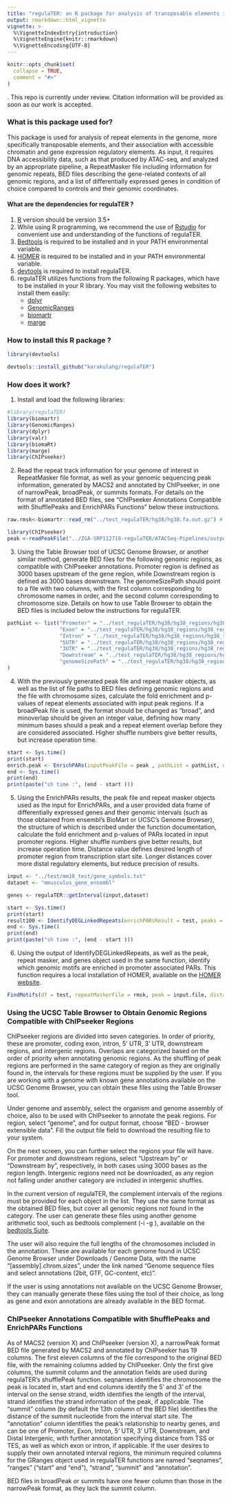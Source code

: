 ```yaml
---
title: "regulaTER: an R package for analysis of transposable elements in accessible regions"
output: rmarkdown::html_vignette
vignette: >
  %\VignetteIndexEntry{introduction}
  %\VignetteEngine{knitr::rmarkdown}
  %\VignetteEncoding{UTF-8}
---
```


```r
knitr::opts_chunk$set(
  collapse = TRUE,
  comment = "#>"
)
```
.
This repo is currently under review. Citation information will be provided as soon as our work is accepted.

### What is this package used for? 
This package is used for analysis of repeat elements in the genome, more specifically transposable elements, and their association with accessible chromatin and gene expression regulatory elements. As input, it requires DNA accessibility data, such as that produced by ATAC-seq, and analyzed by an appropriate pipeline, a RepeatMasker file including information for genomic repeats, BED files describing the gene-related contexts of all genomic regions, and a list of differentially expressed genes in condition of choice compared to controls and their genomic coordinates.


#### What are the dependencies for regulaTER ?
1. [R](https://www.r-project.org/) version should be version 3.5+
2. While using R programming, we recommend the use of [Rstudio](https://www.rstudio.com/products/rstudio/download/) for convenient use and understanding of the functions of regulaTER.
3. [Bedtools](https://bedtools.readthedocs.io/en/latest/content/installation.html) is required to be installed and in your PATH environmental variable.
4. [HOMER](http://homer.ucsd.edu/homer/introduction/install.html) is required to be installed and in your PATH environmental variable.
5. [devtools](https://cran.r-project.org/web/packages/devtools/readme/README.html) is required to install regulaTER.
6. regulaTER utilizes functions from the following R packages, which have to be installed in your R library. You may visit the following websites to install them easily: 
    - [dplyr](https://dplyr.tidyverse.org/)
    - [GenomicRanges](https://bioconductor.org/packages/release/bioc/html/GenomicRanges.html)
    - [biomartr](https://cran.r-project.org/web/packages/biomartr/readme/README.html)
    - [marge](https://robertamezquita.github.io/marge/index.html)


### How to install this R package ?

```r
library(devtools)

devtools::install_github("karakulahg/regulaTER")

```

### How does it work?

1. Install and load the following libraries:
```r
#library(regulaTER)
library(biomartr)
library(GenomicRanges)
library(dplyr)
library(valr)
library(biomaRt)
library(marge)
library(ChIPseeker)

```

2. Read the repeat track information for your genome of interest in RepeatMasker file format, as well as your genomic sequencing peak information, generated by MACS2 and annotated by ChIPseeker, in one of narrowPeak, broadPeak, or summits formats. For details on the format of annotated BED files, see "ChIPseeker Annotations Compatible with ShufflePeaks and EnrichPARs Functions" below these instructions.

```r
raw.rmsk<-biomartr::read_rm("../test_regulaTER/hg38/hg38.fa.out.gz") # repeat annotation

library(ChIPseeker)
peak <-readPeakFile("../ZGA-SRP112718-regulaTER/ATACSeq-Pipelines/outputs/AnnotatedNarrowPeaks/Annotated_FinalPeakListSRX3013845_SRX3013846_Human_2-cell.narrowPeak.filt.gz.tsv")

```

3. Using the Table Browser tool of UCSC Genome Browser, or another similar method, generate BED files for the following genomic regions, as compatible with ChIPseeker annotations. Promoter region is defined as 3000 bases upstream of the gene region, while Downstream region is defined as 3000 bases downstream. The genomeSizePath should point to a file with two columns, with the first column corresponding to chromosome names in order, and the second column corresponding to chromosome size. Details on how to use Table Browser to obtain the BED files is included below the instructions for regulaTER.

```r
pathList <- list("Promoter" = "../test_regulaTER/hg38/hg38_regions/hg38_regions/hg38_promoter.bed",
                 "Exon" = "../test_regulaTER/hg38/hg38_regions/hg38_regions/hg38_exons.bed",
                 "Intron" = "../test_regulaTER/hg38/hg38_regions/hg38_regions/hg38_introns.bed",
                 "5UTR" = "../test_regulaTER/hg38/hg38_regions/hg38_regions/hg38_5prime.bed",
                 "3UTR" = "../test_regulaTER/hg38/hg38_regions/hg38_regions/hg38_3prime.bed",
                 "Downstream" = "../test_regulaTER/hg38/hg38_regions/hg38_regions/hg38_downstream.bed",
                 "genomeSizePath" = "../test_regulaTER/hg38/hg38_regions/hg38_regions/hg38.chrom.sizes"
)


```
4. With the previously generated peak file and repeat masker objects, as well as the list of file paths to BED files defining genomic regions and the file with chromosome sizes, calculate the fold enrichment and p-values of repeat elements associated with input peak regions. If a broadPeak file is used, the format should be changed as "broad", and minoverlap should be given an integer value, defining how many minimum bases should a peak and a repeat element overlap before they are considered associated. Higher shuffle numbers give better results, but increase operation time.

```r
start <- Sys.time()
print(start)
enrich.peak <- EnrichPARs(inputPeakFile = peak , pathList = pathList, numberOfShuffle = 5, repeatMaskerFile = raw.rmsk, format="narrow", minoverlap=0L, outdir="/home/nazmiye/ibg/ZGA-SRP112718-regulaTER/ATACSeq-Pipelines/outputs/regulaTER-Results/")
end <- Sys.time()
print(end)
print(paste("sh time :", (end - start )))
```

5. Using the EnrichPARs results, the peak file and repeat masker objects used as the input for EnrichPARs, and a user provided data frame of differentially expressed genes and their genomic intervals (such as those obtained from ensembl's BioMart or UCSC's Genome Browser), the structure of which is described under the function documentation, calculate the fold enrichment and p-values of PARs located in input promoter regions. Higher shuffle numbers give better results, but increase operation time. Distance value defines desired length of promoter region from transcription start site. Longer distances cover more distal regulatory elements, but reduce precision of results.

```r
input <- "../test/mm10_test/gene_symbols.txt"
dataset <- "mmusculus_gene_ensembl"

genes <- regulaTER::getInterval(input,dataset)

start <- Sys.time()
print(start)
result100 <- IdentifyDEGLinkedRepeats(enrichPARsResult = test, peaks = input.file, rmsk = raw.rmsk, genes = genes, numberOfShuffle = 100, distance = 100000, alternative = "greater")
end <- Sys.time()
print(end)
print(paste("sh time :", (end - start )))
```

6. Using the output of IdentifyDEGLinkedRepeats, as well as the peak, repeat masker, and genes object used in the same function, identify which genomic motifs are enriched in promoter associated PARs. This function requires a local installation of HOMER, available on the [HOMER website](http://homer.ucsd.edu/homer/).

```r
FindMotifs(df = test, repeatMaskerFile = rmsk, peak = input.file, distance = 100000, genes = genes, genome = "hg38", outDir = "../test/", homerPath = "~/Downloads/Tools/homer/", type = "linkedRepeats")
```

### Using the UCSC Table Browser to Obtain Genomic Regions Compatible with ChIPseeker Regions

ChIPseeker regions are divided into seven categories. In order of priority, these are promoter, coding exon, intron, 5' UTR, 3' UTR, downstream regions, and intergenic regions. Overlaps are categorized based on the order of priority when annotating genomic regions. As the shuffling of peak regions are performed in the same category of region as they are originally found in, the intervals for these regions must be supplied by the user. If you are working with a genome with known gene annotations available on the UCSC Genome Browser, you can obtain these files using the Table Browser tool.

Under genome and assembly, select the organism and genome assembly of choice, also to be used with ChIPseeker to annotate the peak regions. For region, select "genome", and for output format, choose "BED - browser extensible data". Fill the output file field to download the resulting file to your system.

On the next screen, you can further select the regions your file will have. For promoter and downstream regions, select "Upstream by" or "Downstream by", respectively, in both cases using 3000 bases as the region length. Intergenic regions need not be downloaded, as any region not falling under another category are included in intergenic shuffles.

In the current version of regulaTER, the complement intervals of the regions must be provided for each object in the list. They use the same format as the obtained BED files, but cover all genomic regions not found in the category. The user can generate these files using another genome arithmetic tool, such as bedtools complement (-i <BED> -g <genome>), available on the [bedtools Suite](https://bedtools.readthedocs.io/en/latest/index.html).

The user will also require the full lengths of the chromosomes included in the annotation. These are available for each genome found in UCSC Genome Browser under Downloads / Genome Data, with the name "[assembly].chrom.sizes", under the link named "Genome sequence files and select annotations (2bit, GTF, GC-content, etc)".

If the user is using annotations not available on the UCSC Genome Browser, they can manually generate these files using the tool of their choice, as long as gene and exon annotations are already available in the BED format.

### ChIPseeker Annotations Compatible with ShufflePeaks and EnrichPARs Functions

As of MACS2 (version X) and ChIPseeker (version X), a narrowPeak format BED file generated by MACS2 and annotated by ChIPseeker has 19 columns. The first eleven columns of the file correspond to the original BED file, with the remaining columns added by ChIPseeker. Only the first give columns, the summit column and the annotation fields are used during regulaTER's shufflePeak function. seqnames identifies the chromosome the peak is located in, start and end columns identify the 5' and 3' of the interval on the sense strand, width identifies the length of the interval, strand identifies the strand information of the peak, if applicable. The "summit" column (by default the 13th column of the BED file) identifies the distance of the summit nucleotide from the interval start site. The "annotation" column identifies the peak's relationship to nearby genes, and can be one of Promoter, Exon, Intron, 5' UTR, 3' UTR, Downstream, and Distal Intergenic, with further annotation specifying distance from TSS or TES, as well as which exon or intron, if applicable. If the user desires to supply their own annotated interval regions, the minimum required columns for the GRanges object used in regulaTER functions are named "seqnames", "ranges" ("start" and "end"), "strand", "summit" and "annotation".

BED files in broadPeak or summits have one fewer column than those in the narrowPeak format, as they lack the summit column.
